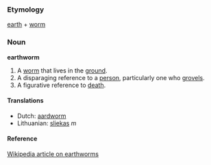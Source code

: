 ===Etymology===
[[earth]] + [[worm]]

===Noun===
'''earthworm'''
# A [[worm]] that lives in the [[ground]].
# A disparaging reference to a [[person]], particularly one who [[grovel]]s.
# A figurative reference to [[death]].

====Translations====
*Dutch: [[aardworm]]
*Lithuanian: [[sliekas]] ''m''

====Reference====
[[w:Earthworm|Wikipedia article on earthworms]]